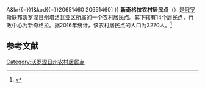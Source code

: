 {{Infobox Settlement
| official_name = 新奇格拉农村居民点
| native_name = Новочигольское сельское поселение
| settlement_type = [[农村居民点|农村居民点]]
| subdivision_type = [[国家|国家]]
| subdivision_type1 = [[州_(俄罗斯)|州]]
| subdivision_type2 = [[区_(苏联)|区]]
| subdivision_name = {{RUS}}
| subdivision_name1 = [[沃罗涅日州|沃罗涅日州]]
| subdivision_name2 = [[塔洛瓦亚区|塔洛瓦亚区]]
| seat_type = 行政中心
| seat = 新奇格拉
| population_as_of=2016
| population_footnotes = <ref name=stat />
| population_total = 3270
| coordinates_display = inline,title
| latd = 51.22333145 | latm =  | lats =  | latNS = N
| longd = 40.47805405 | longm =  | longs =  | longEW = E
| timezone = [[莫斯科时间|MSK]]
| utc_offset = +3
| blank_name = [[俄罗斯市政土地区划代码|OKTMO编码]]
| blank_info = [http://classif.spb.ru/classificators/view/tma.php?st{{=}}A&kr{{=}}1&kod{{=}}20651460 20651460]
}}
'''新奇格拉农村居民点'''（{{lang-ru|Новочигольское сельское поселение}}）是[[俄罗斯联邦|俄罗斯联邦]][[沃罗涅日州|沃罗涅日州]][[塔洛瓦亚区|塔洛瓦亚区]]所属的一个[[农村居民点|农村居民点]]。其下辖有14个居民点，行政中心为新奇格拉。据2016年统计，该农村居民点的人口为3270人。<ref name=stat>{{cite web | url = http://www.gks.ru/free_doc/doc_2016/bul_dr/mun_obr2016.rar | title = Численность населения Российской Федерации по муниципальным образованиям на 1 января 2016 года | language = ru | accessdate = 2017-01-19 | archive-date = 2019-05-13 | archive-url = https://web.archive.org/web/20190513150350/http://www.gks.ru/free_doc/doc_2016/bul_dr/mun_obr2016.rar | dead-url = no }}</ref>

== 参考文献 ==
{{reflist}}

{{Russia-stub}}

[[Category:沃罗涅日州农村居民点|Category:沃罗涅日州农村居民点]]